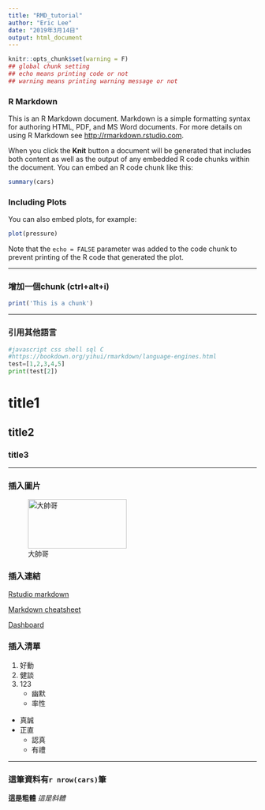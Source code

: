 ```yaml
---
title: "RMD_tutorial"
author: "Eric Lee"
date: "2019年3月14日"
output: html_document
---
```


```r
knitr::opts_chunk$set(warning = F)
## global chunk setting
## echo means printing code or not
## warning means printing warning message or not
```

### R Markdown

This is an R Markdown document. Markdown is a simple formatting syntax for authoring HTML, PDF, and MS Word documents. For more details on using R Markdown see <http://rmarkdown.rstudio.com>.

When you click the **Knit** button a document will be generated that includes both content as well as the output of any embedded R code chunks within the document. You can embed an R code chunk like this:

```r
summary(cars)
```

### Including Plots

You can also embed plots, for example:


```r
plot(pressure)
```

Note that the `echo = FALSE` parameter was added to the code chunk to prevent printing of the R code that generated the plot.

<hr>

### 增加一個chunk (ctrl+alt+i)
```r
print('This is a chunk')
```

<hr>

### 引用其他語言
```python
#javascript css shell sql C 
#https://bookdown.org/yihui/rmarkdown/language-engines.html
test=[1,2,3,4,5]
print(test[2])
```
# title1
## title2
### title3

<hr>

### 插入圖片
![大帥哥](Lee.jpg){width="200px" height="100px"}

### 插入連結
[Rstudio markdown](https://rmarkdown.rstudio.com/authoring_basics.html)

[Markdown cheatsheet](https://www.rstudio.com/wp-content/uploads/2016/03/rmarkdown-cheatsheet-2.0.pdf)

[Dashboard](https://rmarkdown.rstudio.com/flexdashboard/)

### 插入清單

1. 好動
1. 健談
1. 123
    * 幽默
    * 率性
- 真誠
- 正直
    + 認真
    + 有禮
    
------------------------------------------------------

### 這筆資料有`r nrow(cars)`筆 
**這是粗體**
*這是斜體*